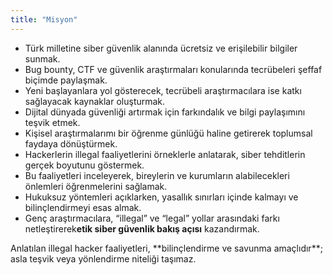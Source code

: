 ```yaml
---
title: "Misyon"
---
```


- Türk milletine siber güvenlik alanında ücretsiz ve erişilebilir bilgiler sunmak.
- Bug bounty, CTF ve güvenlik araştırmaları konularında tecrübeleri şeffaf biçimde paylaşmak.
- Yeni başlayanlara yol gösterecek, tecrübeli araştırmacılara ise katkı sağlayacak kaynaklar oluşturmak.
- Dijital dünyada güvenliği artırmak için farkındalık ve bilgi paylaşımını teşvik etmek.
- Kişisel araştırmalarımı bir öğrenme günlüğü haline getirerek toplumsal faydaya dönüştürmek.
- Hackerlerin illegal faaliyetlerini örneklerle anlatarak, siber tehditlerin gerçek boyutunu göstermek.
- Bu faaliyetleri inceleyerek, bireylerin ve kurumların alabilecekleri önlemleri öğrenmelerini sağlamak.
- Hukuksuz yöntemleri açıklarken, yasallık sınırları içinde kalmayı ve bilinçlendirmeyi esas almak.
- Genç araştırmacılara, “illegal” ve “legal” yollar arasındaki farkı netleştirerek**etik siber güvenlik bakış açısı**  kazandırmak.

<Warning>
  Anlatılan illegal hacker faaliyetleri, **bilinçlendirme ve savunma amaçlıdır**; asla teşvik veya yönlendirme niteliği taşımaz.
</Warning>